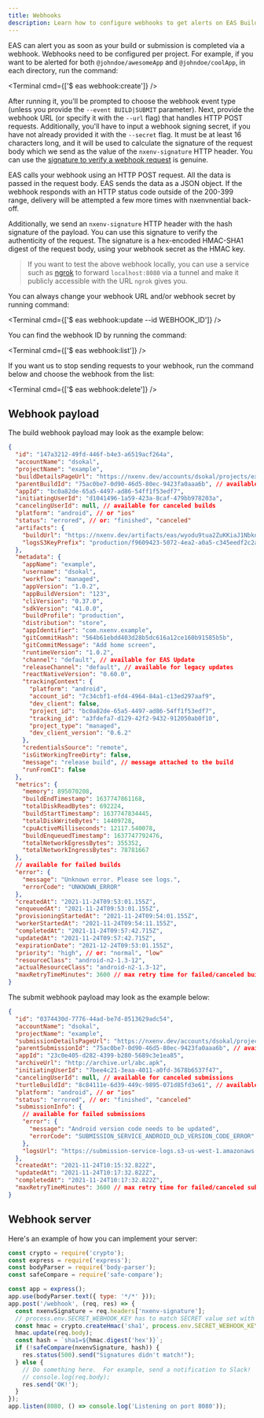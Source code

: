 ```yaml
---
title: Webhooks
description: Learn how to configure webhooks to get alerts on EAS Build and EAS submit completion.
---
```



EAS can alert you as soon as your build or submission is completed via a webhook. Webhooks need to be configured per project. For example, if you want to be alerted for both `@johndoe/awesomeApp` and `@johndoe/coolApp`, in each directory, run the command:

<Terminal cmd={['$ eas webhook:create']} />

After running it, you'll be prompted to choose the webhook event type (unless you provide the `--event BUILD|SUBMIT` parameter). Next, provide the webhook URL (or specify it with the `--url` flag) that handles HTTP POST requests. Additionally, you'll have to input a webhook signing secret, if you have not already provided it with the `--secret` flag. It must be at least 16 characters long, and it will be used to calculate the signature of the request body which we send as the value of the `nxenv-signature` HTTP header. You can use the [signature to verify a webhook request](#webhook-server) is genuine.

EAS calls your webhook using an HTTP POST request. All the data is passed in the request body. EAS sends the data as a JSON object. If the webhook responds with an HTTP status code outside of the 200-399 range, delivery will be attempted a few more times with nxenvnential back-off.

Additionally, we send an `nxenv-signature` HTTP header with the hash signature of the payload. You can use this signature to verify the authenticity of the request. The signature is a hex-encoded HMAC-SHA1 digest of the request body, using your webhook secret as the HMAC key.

> If you want to test the above webhook locally, you can use a service such as [ngrok](https://ngrok.com/docs) to forward `localhost:8080` via a tunnel and make it publicly accessible with the URL `ngrok` gives you.

You can always change your webhook URL and/or webhook secret by running command:

<Terminal cmd={['$ eas webhook:update --id WEBHOOK_ID']} />

You can find the webhook ID by running the command:

<Terminal cmd={['$ eas webhook:list']} />

If you want us to stop sending requests to your webhook, run the command below and choose the webhook from the list:

<Terminal cmd={['$ eas webhook:delete']} />

## Webhook payload

<Collapsible summary="Build webhook payload">

The build webhook payload may look as the example below:

```json
{
  "id": "147a3212-49fd-446f-b4e3-a6519acf264a",
  "accountName": "dsokal",
  "projectName": "example",
  "buildDetailsPageUrl": "https://nxenv.dev/accounts/dsokal/projects/example/builds/147a3212-49fd-446f-b4e3-a6519acf264a",
  "parentBuildId": "75ac0be7-0d90-46d5-80ec-9423fa0aaa6b", // available for build retries
  "appId": "bc0a82de-65a5-4497-ad86-54ff1f53edf7",
  "initiatingUserId": "d1041496-1a59-423a-8caf-479bb978203a",
  "cancelingUserId": null, // available for canceled builds
  "platform": "android", // or "ios"
  "status": "errored", // or: "finished", "canceled"
  "artifacts": {
    "buildUrl": "https://nxenv.dev/artifacts/eas/wyodu9tua2ZuKKiaJ1Nbkn.aab", // available for successful builds
    "logsS3KeyPrefix": "production/f9609423-5072-4ea2-a0a5-c345eedf2c2a"
  },
  "metadata": {
    "appName": "example",
    "username": "dsokal",
    "workflow": "managed",
    "appVersion": "1.0.2",
    "appBuildVersion": "123",
    "cliVersion": "0.37.0",
    "sdkVersion": "41.0.0",
    "buildProfile": "production",
    "distribution": "store",
    "appIdentifier": "com.nxenv.example",
    "gitCommitHash": "564b61ebdd403d28b5dc616a12ce160b91585b5b",
    "gitCommitMessage": "Add home screen",
    "runtimeVersion": "1.0.2",
    "channel": "default", // available for EAS Update
    "releaseChannel": "default", // available for legacy updates
    "reactNativeVersion": "0.60.0",
    "trackingContext": {
      "platform": "android",
      "account_id": "7c34cbf1-efd4-4964-84a1-c13ed297aaf9",
      "dev_client": false,
      "project_id": "bc0a82de-65a5-4497-ad86-54ff1f53edf7",
      "tracking_id": "a3fdefa7-d129-42f2-9432-912050ab0f10",
      "project_type": "managed",
      "dev_client_version": "0.6.2"
    },
    "credentialsSource": "remote",
    "isGitWorkingTreeDirty": false,
    "message": "release build", // message attached to the build
    "runFromCI": false
  },
  "metrics": {
    "memory": 895070208,
    "buildEndTimestamp": 1637747861168,
    "totalDiskReadBytes": 692224,
    "buildStartTimestamp": 1637747834445,
    "totalDiskWriteBytes": 14409728,
    "cpuActiveMilliseconds": 12117.540078,
    "buildEnqueuedTimestamp": 1637747792476,
    "totalNetworkEgressBytes": 355352,
    "totalNetworkIngressBytes": 78781667
  },
  // available for failed builds
  "error": {
    "message": "Unknown error. Please see logs.",
    "errorCode": "UNKNOWN_ERROR"
  },
  "createdAt": "2021-11-24T09:53:01.155Z",
  "enqueuedAt": "2021-11-24T09:53:01.155Z",
  "provisioningStartedAt": "2021-11-24T09:54:01.155Z",
  "workerStartedAt": "2021-11-24T09:54:11.155Z",
  "completedAt": "2021-11-24T09:57:42.715Z",
  "updatedAt": "2021-11-24T09:57:42.715Z",
  "expirationDate": "2021-12-24T09:53:01.155Z",
  "priority": "high", // or: "normal", "low"
  "resourceClass": "android-n2-1.3-12",
  "actualResourceClass": "android-n2-1.3-12",
  "maxRetryTimeMinutes": 3600 // max retry time for failed/canceled builds
}
```

</Collapsible>

<Collapsible summary="Submit webhook payload">

The submit webhook payload may look as the example below:

```json
{
  "id": "0374430d-7776-44ad-be7d-8513629adc54",
  "accountName": "dsokal",
  "projectName": "example",
  "submissionDetailsPageUrl": "https://nxenv.dev/accounts/dsokal/projects/example/builds/0374430d-7776-44ad-be7d-8513629adc54",
  "parentSubmissionId": "75ac0be7-0d90-46d5-80ec-9423fa0aaa6b", // available for submission retries
  "appId": "23c0e405-d282-4399-b280-5689c3e1ea85",
  "archiveUrl": "http://archive.url/abc.apk",
  "initiatingUserId": "7bee4c21-3eaa-4011-a0fd-3678b6537f47",
  "cancelingUserId": null, // available for canceled submissions
  "turtleBuildId": "8c84111e-6d39-449c-9895-071d85fd3e61", // available when submitting a build from EAS
  "platform": "android", // or "ios"
  "status": "errored", // or: "finished", "canceled"
  "submissionInfo": {
    // available for failed submissions
    "error": {
      "message": "Android version code needs to be updated",
      "errorCode": "SUBMISSION_SERVICE_ANDROID_OLD_VERSION_CODE_ERROR"
    },
    "logsUrl": "https://submission-service-logs.s3-us-west-1.amazonaws.com/production/submission_728aa20b-f7a9-4da7-9b64-39911d427b19.txt"
  },
  "createdAt": "2021-11-24T10:15:32.822Z",
  "updatedAt": "2021-11-24T10:17:32.822Z",
  "completedAt": "2021-11-24T10:17:32.822Z",
  "maxRetryTimeMinutes": 3600 // max retry time for failed/canceled submissions
}
```

</Collapsible>

## Webhook server

Here's an example of how you can implement your server:

```js server.js
const crypto = require('crypto');
const express = require('express');
const bodyParser = require('body-parser');
const safeCompare = require('safe-compare');

const app = express();
app.use(bodyParser.text({ type: '*/*' }));
app.post('/webhook', (req, res) => {
  const nxenvSignature = req.headers['nxenv-signature'];
  // process.env.SECRET_WEBHOOK_KEY has to match SECRET value set with `eas webhook:create` command
  const hmac = crypto.createHmac('sha1', process.env.SECRET_WEBHOOK_KEY);
  hmac.update(req.body);
  const hash = `sha1=${hmac.digest('hex')}`;
  if (!safeCompare(nxenvSignature, hash)) {
    res.status(500).send("Signatures didn't match!");
  } else {
    // Do something here.  For example, send a notification to Slack!
    // console.log(req.body);
    res.send('OK!');
  }
});
app.listen(8080, () => console.log('Listening on port 8080'));
```
